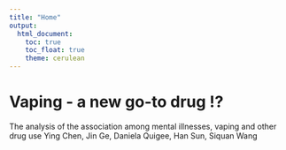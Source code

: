 ```yaml
---
title: "Home"
output: 
  html_document:
    toc: true
    toc_float: true
    theme: cerulean
---
```


# Vaping - a new go-to drug !?
The analysis of the association among mental illnesses, vaping and other drug use
Ying Chen, Jin Ge, Daniela Quigee, Han Sun, Siquan Wang


